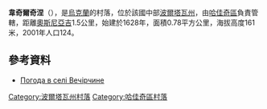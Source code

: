 {{coord|50|23|20|N|33|51|27|E|scale:100000_region:UA|display=title}}

'''韋奇爾奇涅'''（{{lang-uk|Вечірчине}}），是[[烏克蘭|烏克蘭]]的村落，位於該國中部[[波爾塔瓦州|波爾塔瓦州]]，由[[哈佳奇區|哈佳奇區]]負責管轄，距離[[奧斯尼亞吉|奧斯尼亞吉]]1.5公里，始建於1628年，面積0.78平方公里，海拔高度161米，2001年人口124。

==參考資料==
* [http://weather.in.ua/ua/poltavskaja/3506 Погода в селі Вечірчине] {{Wayback|url=http://weather.in.ua/ua/poltavskaja/3506 |date=20200809194833 }}

{{DEFAULTSORT:Вечірчине}}
[[Category:波爾塔瓦州村落|Category:波爾塔瓦州村落]]
[[Category:哈佳奇區村落|Category:哈佳奇區村落]]


{{Poltava-geo-stub}}